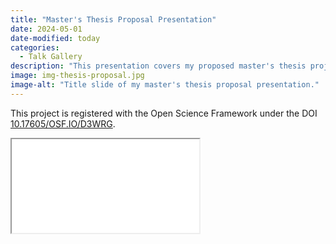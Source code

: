 ```yaml
---
title: "Master's Thesis Proposal Presentation"
date: 2024-05-01
date-modified: today
categories:
  - Talk Gallery
description: "This presentation covers my proposed master's thesis project, including the background literature, intended methods, broader impacts, and timeline of this work. The full project details are located [here](../../research/dynamics-of-climate-driven-vegetation-phenology-and-associated-avian-response-across-the-chf/)."
image: img-thesis-proposal.jpg
image-alt: "Title slide of my master's thesis proposal presentation."
---
```


This project is registered with the Open Science Framework under the DOI [10.17605/OSF.IO/D3WRG](https://osf.io/d3wrg/).

<iframe class="slide-deck" src="slides-thesis-proposal.html"></iframe>
